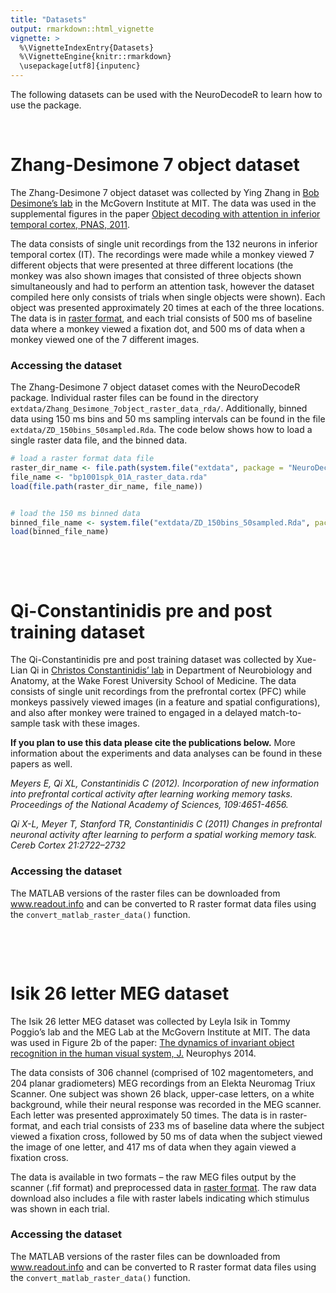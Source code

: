 ```yaml
---
title: "Datasets"
output: rmarkdown::html_vignette
vignette: >
  %\VignetteIndexEntry{Datasets}
  %\VignetteEngine{knitr::rmarkdown}
  \usepackage[utf8]{inputenc}
---
```





The following datasets can be used with the NeuroDecodeR to learn how to use the package.



<br>




# Zhang-Desimone 7 object dataset


The Zhang-Desimone 7 object dataset was collected by Ying Zhang in [Bob
Desimone’s lab](http://mcgovern.mit.edu/principal-investigators/robert-desimone)
in the McGovern Institute at MIT. The data was used in the supplemental figures
in the paper [Object decoding with attention in inferior temporal cortex, PNAS,
2011](http://www.pnas.org/content/108/21/8850).

The data consists of single unit recordings from the 132 neurons in inferior
temporal cortex (IT). The recordings were made while a monkey viewed 7 different
objects that were presented at three different locations (the monkey was also
shown images that consisted of three objects shown simultaneously and had to
perform an attention task, however the dataset compiled here only consists of
trials when single objects were shown). Each object was presented approximately
20 times at each of the three locations. The data is in
[raster format](data_formats.html), and each trial consists of 500 ms of
baseline data where a monkey viewed a fixation dot, and 500 ms of data when a
monkey viewed one of the 7 different images.


### Accessing the dataset

The Zhang-Desimone 7 object dataset comes with the NeuroDecodeR package.
Individual raster files can be found in the directory
`extdata/Zhang_Desimone_7object_raster_data_rda/`. Additionally, binned data
using 150 ms bins and 50 ms sampling intervals can be found in the file
`extdata/ZD_150bins_50sampled.Rda`. The code below shows how to load a single
raster data file, and the binned data.


```r


# load a raster format data file
raster_dir_name <- file.path(system.file("extdata", package = "NeuroDecodeR"), "Zhang_Desimone_7object_raster_data_small_rda")
file_name <- "bp1001spk_01A_raster_data.rda"
load(file.path(raster_dir_name, file_name))


# load the 150 ms binned data
binned_file_name <- system.file("extdata/ZD_150bins_50sampled.Rda", package="NeuroDecodeR")
load(binned_file_name)

```


<br>

<br>




# Qi-Constantinidis pre and post training dataset


The Qi-Constantinidis pre and post training dataset was collected by Xue-Lian Qi
in [Christos Constantinidis’
lab](http://neuroscience.graduate.wfu.edu/people/christos-constantinidis/) in
Department of Neurobiology and Anatomy, at the Wake Forest University School of
Medicine. The data consists of single unit recordings from the prefrontal cortex
(PFC) while monkeys passively viewed images (in a feature and spatial
configurations), and also after monkey were trained to engaged in a delayed
match-to-sample task with these images.

**If you plan to use this data please cite the publications below.**  More
information about the experiments and data analyses can be found in these papers
as well.

*Meyers E, Qi XL, Constantinidis C (2012). Incorporation of new information into prefrontal cortical activity after learning working memory tasks. Proceedings of the National Academy of Sciences, 109:4651-4656.*

*Qi X-L, Meyer T, Stanford TR, Constantinidis C (2011) Changes in prefrontal neuronal activity after learning to perform a spatial working memory task. Cereb Cortex 21:2722–2732*



### Accessing the dataset

The MATLAB versions of the raster files can be downloaded from
[www.readout.info](http://www.readout.info) and can be converted to R raster
format data files using the `convert_matlab_raster_data()` function.


<br>

<br>




#  Isik 26 letter MEG dataset


The Isik 26 letter MEG dataset was collected by Leyla Isik in Tommy Poggio’s lab
and the MEG Lab at the McGovern Institute at MIT. The data was used in Figure 2b
of the paper: [The dynamics of invariant object recognition in the human visual
system, J.](https://www.physiology.org/doi/full/10.1152/jn.00394.2013) Neurophys
2014.

The data consists of 306 channel (comprised of 102 magentometers, and 204 planar
gradiometers) MEG recordings from an Elekta Neuromag Triux Scanner. One subject
was shown 26 black, upper-case letters, on a white background, while their
neural response was recorded in the MEG scanner. Each letter was presented
approximately 50 times. The data is in raster-format, and each trial consists of
233 ms of baseline data where the subject viewed a fixation cross, followed by
50 ms of data when the subject viewed the image of one letter, and 417 ms of
data when they again viewed a fixation cross.

The data is available in two formats – the raw MEG files output by the scanner
(.fif format) and preprocessed data in [raster format](raster_format.html). The
raw data download also includes a file with raster labels indicating which
stimulus was shown in each trial.


### Accessing the dataset

The MATLAB versions of the raster files can be downloaded from
[www.readout.info](http://www.readout.info) and can be converted to R raster
format data files using the `convert_matlab_raster_data()` function.



<br>
